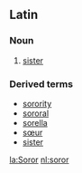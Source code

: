 ==Latin==
===Noun===

#[[sister]]

===Derived terms===
*[[sorority]]
*[[sororal]]
*[[sorella]]
*[[sœur]]
*[[sister]]

[[la:Soror]]
[[nl:soror]]